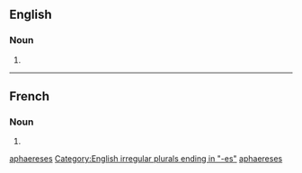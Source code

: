 {{also|aphaereses}}

==English==

===Noun===
{{head|en|noun plural form}}

# {{plural of|aphæresis|lang=en}}

[[Category:English terms spelled with Æ|aphaereses]]
[[Category:English irregular plurals ending in "-es"]]

----

==French==

===Noun===
{{head|fr|noun plural form|g=?}}

# {{plural of|aphærese|lang=fr}}

[[Category:French terms spelled with Æ|aphaereses]]